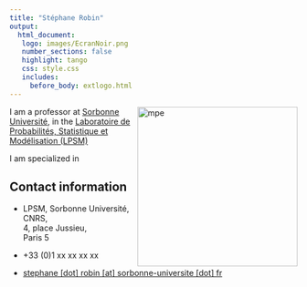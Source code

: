 ```yaml
---
title: "Stéphane Robin"
output: 
  html_document:
   logo: images/EcranNoir.png
   number_sections: false
   highlight: tango
   css: style.css
   includes:
     before_body: extlogo.html
---
```



<img src="images/EcranNoir.png" alt="mpe" width = "280px" align="right"> </img>
  
  
I am a professor at  [Sorbonne Université](https://www.sorbonne-universite.fr/), in the [Laboratoire de Probabilités, Statistique et Modélisation (LPSM)](https://www.lpsm.paris)

I am specialized in 
  
## Contact information

- <i class="fas fa-map-marker"></i> LPSM, Sorbonne Université, CNRS, </br>
  4, place Jussieu, </br>
  Paris 5</br>
  
- <i class="fa fa-phone"></i> +33 (0)1 xx xx xx xx

- <i class="fa fa-at"></i> <a href="mailto:stephane.robin@sorbonne-universite.fr
">stephane [dot] robin  [at] sorbonne-universite [dot] fr</a>

